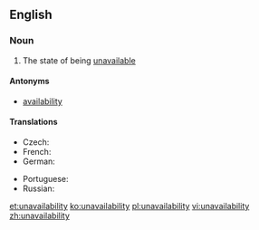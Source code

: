 ==English==
===Noun===
{{en-noun|unavailabilities|-}}

# The state of being [[unavailable]]

====Antonyms====
*[[availability]]

====Translations====
{{trans-top|state of being unavailable}}
* Czech: {{t-|cs|nedostupnost|f}}
* French: {{t+|fr|indisponibilité|f}}
* German: {{t-|de|Nichtverfügbarkeit|f}}
{{trans-mid}}
* Portuguese: {{t-|pt|indisponibilidade|f}}
* Russian: {{t+|ru|недоступность|f|tr=n'edostúpnost'|sc=Cyrl}}
{{trans-bottom}}

[[et:unavailability]]
[[ko:unavailability]]
[[pl:unavailability]]
[[vi:unavailability]]
[[zh:unavailability]]